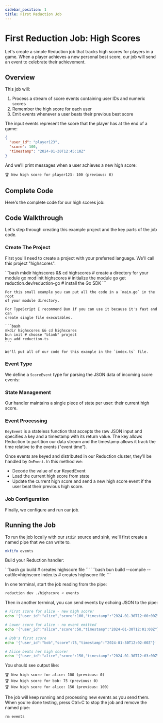 ```yaml
---
sidebar_position: 1
title: First Reduction Job
---
```



# First Reduction Job: High Scores

Let's create a simple Reduction job that tracks high scores for players in a
game. When a player achieves a new personal best score, our job will send an
event to celebrate their achievement.

## Overview

This job will:
1. Process a stream of score events containing user IDs and numeric scores
2. Remember the high score for each user
3. Emit events whenever a user beats their previous best score

The input events represent the score that the player has at the end of a game:

```json
{
  "user_id": "player123",
  "score": 100,
  "timestamp": "2024-01-30T12:45:10Z"
}
```

And we'll print messages when a user achieves a new high score:

```
🏆 New high score for player123: 100 (previous: 0)
```

## Complete Code

Here's the complete code for our high scores job:

<Tabs groupId="language">
  <TabItem value="go" label="Go">
    <CodeSnippet language="go" code={highScoreGo} title="main.go" />
  </TabItem>
  <TabItem value="typescript" label="TypeScript">
    <CodeSnippet language="typescript" code={highScoreTS} title="index.ts" />
  </TabItem>
</Tabs>

## Code Walkthrough

Let's step through creating this example project and the key parts of the job code.

### Create The Project

First you'll need to create a project with your preferred language. We'll call this
project "highscores".

<Tabs groupId="language">
  <TabItem value="go" label="Go">
    ```bash
    mkdir highscores && cd highscores # create a directory for your module
    go mod init highscores # initialize the module
    go get reduction.dev/reduction-go # install the Go SDK
    ```

    For this small example you can put all the code in a `main.go` in the root
    of your module directory.
  </TabItem>
  <TabItem className="markdown" value="typescript" label="TypeScript">

    For TypeScript I recommend Bun if you can use it because it's fast and can
    create single file executables.

    ```bash
    mkdir highscores && cd highscores
    bun init # choose "blank" project
    bun add reduction-ts
    ```

    We'll put all of our code for this example in the `index.ts` file.
  </TabItem>
</Tabs>

### Event Type

We define a `ScoreEvent` type for parsing the JSON data of incoming score events:

<Tabs groupId="language">
  <TabItem value="go" label="Go">
    <CodeSnippet language="go" marker="score-event" code={highScoreGo} />
  </TabItem>
  <TabItem value="typescript" label="TypeScript">
    <CodeSnippet language="typescript" marker="score-event" code={highScoreTS} />
  </TabItem>
</Tabs>

### State Management

Our handler maintains a single piece of state per user: their current high score.

<Tabs groupId="language">
  <TabItem value="go" label="Go">
    <CodeSnippet language="go" marker="handler-struct" code={highScoreGo} />
  </TabItem>
  <TabItem value="typescript" label="TypeScript">
    <CodeSnippet language="typescript" marker="handler-struct" code={highScoreTS} />
  </TabItem>
</Tabs>

### Event Processing

`KeyEvent` is a stateless function that accepts the raw JSON input and specifies
a key and a timestamp with its return value. The key allows Reduction to
partition our data stream and the timestamp allows it track the time relative to
the events ("event time").

<Tabs groupId="language">
  <TabItem value="go" label="Go">
    <CodeSnippet language="go" marker="key-event" code={highScoreGo} />
  </TabItem>
  <TabItem value="typescript" label="TypeScript">
    <CodeSnippet language="typescript" marker="key-event" code={highScoreTS} />
  </TabItem>
</Tabs>

Once events are keyed and distributed in our Reduction cluster, they'll be
handled by `OnEvent`. In this method we:
* Decode the value of our KeyedEvent
* Load the current high score from state
* Update the current high score and send a new high score event if the user
  beat their previous high score.

<Tabs groupId="language">
  <TabItem value="go" label="Go">
    <CodeSnippet language="go" marker="on-event" code={highScoreGo} />
  </TabItem>
  <TabItem value="typescript" label="TypeScript">
    <CodeSnippet language="typescript" marker="on-event" code={highScoreTS} />
  </TabItem>
</Tabs>

### Job Configuration

Finally, we configure and run our job.

<Tabs groupId="language">
  <TabItem value="go" label="Go">
    <CodeSnippet language="go" marker="main" code={highScoreGo} />
  </TabItem>
  <TabItem value="typescript" label="TypeScript">
    <CodeSnippet language="typescript" marker="main" code={highScoreTS} />
  </TabItem>
</Tabs>

## Running the Job

To run the job locally with our `stdin` source and sink, we'll first create a
named pipe that we can write to.

```bash
mkfifo events
```

Build your Reduction handler:

<Tabs groupId="language">
  <TabItem value="go" label="Go">
    ```bash
    go build # creates highscore file
    ```
  </TabItem>
  <TabItem value="typescript" label="TypeScript">
    ```bash
    bun build --compile --outfile=highscore index.ts # creates highscore file
    ```
  </TabItem>
</Tabs>

In one terminal, start the job reading from the pipe:

```bash
reduction dev ./highscore < events
```

Then in another terminal, you can send events by echoing JSON to the pipe:

```bash
# First score for alice - new high score!
echo '{"user_id":"alice","score":100,"timestamp":"2024-01-30T12:00:00Z"}' > events

# Lower score for alice - no event emitted
echo '{"user_id":"alice","score":50,"timestamp":"2024-01-30T12:01:00Z"}' > events

# Bob's first score
echo '{"user_id":"bob","score":75,"timestamp":"2024-01-30T12:02:00Z"}' > events

# Alice beats her high score!
echo '{"user_id":"alice","score":150,"timestamp":"2024-01-30T12:03:00Z"}' > events
```

You should see output like:

```
🏆 New high score for alice: 100 (previous: 0)
🏆 New high score for bob: 75 (previous: 0)
🏆 New high score for alice: 150 (previous: 100)
```

The job will keep running and processing new events as you send them. When
you're done testing, press Ctrl+C to stop the job and remove the named pipe:

```
rm events
```
